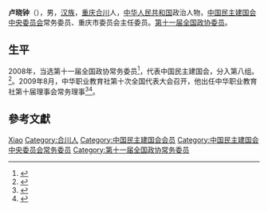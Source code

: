 '''卢晓钟'''（{{bd|1948年|1月|}}），男，[[汉族|汉族]]，[[重庆|重庆]][[合川|合川]]人，[[中华人民共和国|中华人民共和国]]政治人物，[[中国民主建国会中央委员会|中国民主建国会中央委员会]]常务委员、重庆市委员会主任委员。[[第十一届全国政协委员|第十一届全国政协委员]]。

== 生平 ==
2008年，当选第十一届全国政协常务委员<ref>{{cite news|title=第十一届全国政协委员名单|url=http://www.indaa.com.cn/zt/2009qglh/zxzs/200903/t20090303_127573.html|accessdate=2013-04-09|newspaper=新华社北京1月25日电 中国人民政治协商会议第十一届全国委员会委员名单(共2237人，2008年1月25日政协第十届全国委员会常务委员会第二十次会议通过)|date=2008年1月25日|deadurl=yes|archiveurl=https://web.archive.org/web/20130928014403/http://www.indaa.com.cn/zt/2009qglh/zxzs/200903/t20090303_127573.html|archivedate=2013年9月28日}}</ref>，代表中国民主建国会，分入第八组。<ref>{{cite news|title=全国政协信息-卢晓钟|url=http://www.cppcc.gov.cn/CMS/wylibary/showJcwyxtInfoWylibary.action?tabJcwyxt.guid=11W0002330&wytype=wjwy|accessdate=2013-04-11|newspaper=全国政协委员会}}</ref>。2009年8月，中华职业教育社第十次全国代表大会召开，他出任中华职业教育社第十届理事会常务理事<ref>{{Cite web|title=第十届理事会|url=http://www.zhzjs.org.cn/sqgk/LiShiHui10.html|access-date=2021-05-18|work=www.zhzjs.org.cn|archive-date=2021-05-18|archive-url=https://web.archive.org/web/20210518015558/http://www.zhzjs.org.cn/sqgk/LiShiHui10.html|dead-url=no}}</ref><ref>{{Cite web|title=中华职业教育社第十次全国代表大会专题|url=http://www.zhzjs.org/zhuanti/d10j/dh.html|access-date=2021-05-18|work=www.zhzjs.org|archive-date=2021-05-18|archive-url=https://web.archive.org/web/20210518015524/http://www.zhzjs.org/zhuanti/d10j/dh.html|dead-url=no}}</ref>。

== 參考文獻 ==
{{reflist}}

{{中国政治人物小作品}}
{{中华职业教育社第十届理事会}}
{{中国民主建国会第九届中央委员会}}

{{Authority control}}
{{DEFAULTSORT:Lu卢}}
[[Category:盧姓|Xiao]]
[[Category:合川人|Category:合川人]]
[[Category:中国民主建国会会员|Category:中国民主建国会会员]]
[[Category:中国民主建国会中央委员会常务委员|Category:中国民主建国会中央委员会常务委员]]
[[Category:第十一届全国政协常务委员|Category:第十一届全国政协常务委员]]